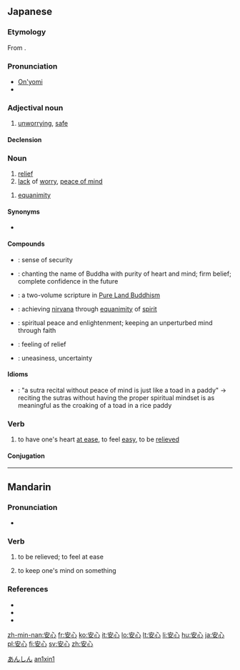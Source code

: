 ==Japanese==
{{ja-kanjitab|安|心}}

===Etymology===
From {{etyl|zho|ja|sort=あんしん}} {{term|sc=Hani|安心}}.

===Pronunciation===
* [[音読み|On'yomi]]
* {{IPA|lang=ja|[a̠ɴɕiɴ]}}

===Adjectival noun===
{{ja-adj|k|decl=na|hira=あんしん|rom=anshin}}

# [[unworrying]], [[safe]]

====Declension====
{{ja-na|安心|あんしん|anshin}}

===Noun===
{{ja-noun|k|hira=あんしん|rom=anshin|rs=宀03安}}

# [[relief]]
# [[lack]] of [[worry]], [[peace of mind]]

{{ja-noun|k|hira=あんじん|rom=anjin}}

# {{context|lang=ja|sort=あんじん|Buddhism}} [[equanimity]]

====Synonyms====
* {{sense|relief}} {{l|ja|安堵|tr=[[あんど]], ''[[ando]]''}}

====Compounds====
* {{l|ja|安心感|tr=[[あんしんかん]], ''[[anshinkan]]''}}: sense of security
* {{l|ja|安心決定|tr=[[あんしんけつじょう]], ''[[anshin ketsujō]]''; [[あんじんけつじょう]], ''[[anjin ketsujō]]''}}: {{qualifier|Buddhism}} chanting the name of Buddha with purity of heart and mind; firm belief; complete confidence in the future
* {{l|ja|安心決定鈔|tr=[[あんしんけつじょうしょう]], ''[[Anshin Ketsujō Shō]]''}}: {{qualifier|Buddhism}} a two-volume scripture in [[w:Pure Land Buddhism|Pure Land Buddhism]]
* {{l|ja|安心得道|tr=[[あんしんとくどう]], ''[[anshin tokudō]]''}}: {{qualifier|Buddhism}} achieving [[nirvana]] through [[equanimity]] of [[spirit]]
* {{l|ja|安心立命|tr=[[あんしんりつめい]], ''[[anshin ritsumei]]''; [[あんじんりゅうめい]], ''[[anjin ryūmei]]''; [[あんじんりゅうみょう]], ''[[anjin ryūmyō]]''}}: spiritual peace and enlightenment; keeping an unperturbed mind through faith
* {{l|ja|一安心|tr=[[ひとあんしん]], ''[[hitoanshin]]''}}: feeling of relief
* {{l|ja|不安心|tr=[[ふあんしん]], ''[[fuanshin]]''}}: uneasiness, uncertainty

====Idioms====
* {{l|ja|安心無き読経は田中の蝦蟇の如し|tr=[[あんしんなきどきょうはたなかのがまのごとし]], ''[[anshin naki dokyō wa tanaka no gama no gotoshi]]''}}: "a sutra recital without peace of mind is just like a toad in a paddy" → reciting the sutras without having the proper spiritual mindset is as meaningful as the croaking of a toad in a rice paddy

===Verb===
{{ja-verb-suru|k|hira=あんしん|rom=anshin}}

# to have one's heart [[at ease]], to feel [[easy]], to be [[relieved]]

====Conjugation====
{{ja-suru|安心|あんしん|anshin}}

[[Category:ja:Emotions|あんしん]]

----

==Mandarin==
{{zh-hanzi|[[安]][[心]]}}

===Pronunciation===
* {{IPA|[ an˥˥ɕɪn˥˥ ]|lang=cmn}}

===Verb===
{{cmn-verb|ts|pin=ānxīn|pint=an1xin1|rs=宀03}}

# {{Elementary Mandarin|lang=cmn|sc=Hant|sort=宀03}} to be relieved; to feel at ease
# {{Elementary Mandarin|lang=cmn|sc=Hant|sort=宀03}} to keep one's mind on something

===References===
* {{reference-book | last = Wu | first = Jingrong (ed.) | authorlink =  | coauthors =  | year = 1985 | title = The Pinyin CHINESE-ENGLISH DICTIONARY | language = Mandarin/English | publisher = The Commercial Press | location = Beijing, Hong Kong | id = ISBN 0471867969}}
* {{reference-book | last = Shao | first = Jingmin (ed.) | authorlink =  | coauthors =  | year = 2000 | title = HSK Dictionary (HSK汉语水平考试词典) | language = Mandarin/English | publisher = Huadong Teachers College Publishers | location = Shanghai | id = ISBN 7561720785}}
* {{cite web|url=http://www.dreye.com/|title=安心|work=Dr. eye|language=Mandarin/English|accessdate=2009-06-04}}

[[Category:cmn:Elementary Mandarin in simplified script|an1xin1]]

[[zh-min-nan:安心]]
[[fr:安心]]
[[ko:安心]]
[[it:安心]]
[[lo:安心]]
[[lt:安心]]
[[li:安心]]
[[hu:安心]]
[[ja:安心]]
[[pl:安心]]
[[fi:安心]]
[[sv:安心]]
[[zh:安心]]